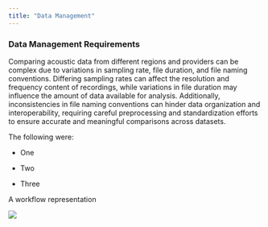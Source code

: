 ```yaml
---
title: "Data Management"
---
```


### Data Management Requirements

Comparing acoustic data from different regions and providers can be complex due to variations in sampling rate, file duration, and file naming conventions. Differing sampling rates can affect the resolution and frequency content of recordings, while variations in file duration may influence the amount of data available for analysis. Additionally, inconsistencies in file naming conventions can hinder data organization and interoperability, requiring careful preprocessing and standardization efforts to ensure accurate and meaningful comparisons across datasets.

The following were:

-   One

-   Two

-   Three

A workflow representation

![](images/BioSound_Workflow.png){fig-align="center"}
